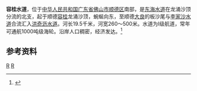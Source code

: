 '''容桂水道'''，位于[[中华人民共和国|中华人民共和国]][[广东省|广东省]][[佛山市|佛山市]][[顺德区|顺德区]]南部，是[[东海水道|东海水道]]在龙涌沙顶分流的北支，起于顺德[[容桂街道|容桂]]龙涌沙顶，蜿蜒向东，至顺德[[大良街道|大良]]的板沙尾与[[李家沙水道|李家沙水道]]合流汇入[[洪奇沥水道|洪奇沥水道]]。河长19.5千米，河宽260～500米。水道为Ⅰ级航道，常年可通航1000吨级海轮。沿岸人口稠密，经济发达。<ref name="中国河湖大典">{{cite book zh |author=《[[中国河湖大典|中国河湖大典]]》编纂委员会 |title=《中国河湖大典·珠江卷》 |format=M |edition=1 |location=北京 |publisher=中国水利水电出版社 |date=2013年1月 |pages=296页 |id= ISBN 978-7-5170-0561-2}}</ref>
{{wide image|Ronggui Skyline.jpg|2000px|水道南岸的容桂天际线，拍摄于沙头渡口||alt=水道南岸的容桂天际线}}

==参考资料==
{{reflist}}

[[Category:珠江三角洲|R]]
[[Category:广东河流|R]]